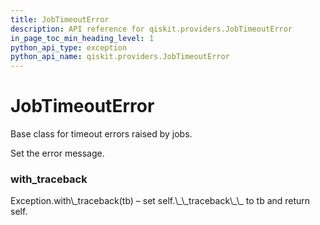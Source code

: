 ```yaml
---
title: JobTimeoutError
description: API reference for qiskit.providers.JobTimeoutError
in_page_toc_min_heading_level: 1
python_api_type: exception
python_api_name: qiskit.providers.JobTimeoutError
---
```


# JobTimeoutError

<Class id="qiskit.providers.JobTimeoutError" github="https://github.com/qiskit/qiskit/tree/stable/0.14/qiskit/providers/exceptions.py" signature="JobTimeoutError(*message)">
  Base class for timeout errors raised by jobs.

  Set the error message.

  ### with\_traceback

  <Function id="qiskit.providers.JobTimeoutError.with_traceback" name="with_traceback" signature="with_traceback()">
    Exception.with\_traceback(tb) – set self.\_\_traceback\_\_ to tb and return self.
  </Function>
</Class>

